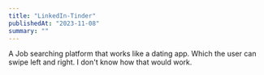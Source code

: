 ```yaml
---
title: "LinkedIn-Tinder"
publishedAt: "2023-11-08"
summary: ""
---
```


A Job searching platform that works like a dating app. Which the user can swipe left and right. I don't know how that would work.

